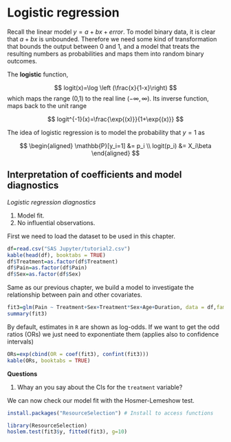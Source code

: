 # Logistic regression

Recall the linear model $y=a+bx+error$. To model binary data, it is clear that $a+bx$ is unbounded. Therefore we need some kind of transformation that bounds the output between 0 and 1, and a model that treats the resulting numbers as probabilities and maps
them into random binary outcomes.

The  **logistic** function,

$$
logit(x)=\log \left (\frac{x}{1-x}\right)
$$
which maps the range (0,1) to the real line $(-\infty,\infty)$. Its inverse function, maps back to the unit range

$$
logit^{-1}(x)=\frac{\exp{(x)}}{1+\exp{(x)}}
$$

The idea of logistic regression is to model the probability that $y=1$ as

$$
\begin{aligned}
\mathbb{P}[y_i=1] &= p_i \\
logit(p_i) &= X_i\beta
\end{aligned}
$$

## Interpretation of coefficients and model diagnostics

*Logistic regression diagnostics*

1. Model fit.
2. No influential observations.

First we need to load the dataset to be used in this chapter.

```r
df=read.csv("SAS Jupyter/tutorial2.csv")
kable(head(df), booktabs = TRUE)
df$Treatment=as.factor(df$Treatment)
df$Pain=as.factor(df$Pain)
df$Sex=as.factor(df$Sex)
```

Same as our previous chapter, we build a model to investigate the relationship between pain and other covariates.

```r
fit3=glm(Pain ~ Treatment+Sex+Treatment*Sex+Age+Duration, data = df,family = binomial)
summary(fit3)
```

By default, estimates in `R` are shown as log-odds. If we want to get the odd ratios (ORs) we just need to exponentiate them (applies also to confidence intervals)

```r
ORs=exp(cbind(OR = coef(fit3), confint(fit3)))
kable(ORs, booktabs = TRUE)
```

**Questions**

1. Whay an you say about the CIs for  the `treatment` variable?

We can now check our model fit with the Hosmer-Lemeshow test. 

```r
install.packages("ResourceSelection") # Install to access functions
```

```r
library(ResourceSelection)
hoslem.test(fit3$y, fitted(fit3), g=10)
```